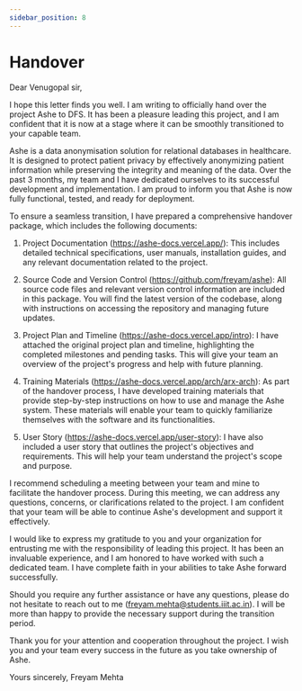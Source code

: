 ```yaml
---
sidebar_position: 8
---
```


# Handover

Dear Venugopal sir,

I hope this letter finds you well. I am writing to officially hand over the project Ashe to DFS. It has been a pleasure leading this project, and I am confident that it is now at a stage where it can be smoothly transitioned to your capable team.

Ashe is a data anonymisation solution for relational databases in healthcare. It is designed to protect patient privacy by effectively anonymizing patient information while preserving the integrity and meaning of the data. Over the past 3 months, my team and I have dedicated ourselves to its successful development and implementation. I am proud to inform you that Ashe is now fully functional, tested, and ready for deployment.

To ensure a seamless transition, I have prepared a comprehensive handover package, which includes the following documents:

1. Project Documentation (https://ashe-docs.vercel.app/): This includes detailed technical specifications, user manuals, installation guides, and any relevant documentation related to the project.

2. Source Code and Version Control (https://github.com/freyam/ashe): All source code files and relevant version control information are included in this package. You will find the latest version of the codebase, along with instructions on accessing the repository and managing future updates.

3. Project Plan and Timeline (https://ashe-docs.vercel.app/intro): I have attached the original project plan and timeline, highlighting the completed milestones and pending tasks. This will give your team an overview of the project's progress and help with future planning.

4. Training Materials (https://ashe-docs.vercel.app/arch/arx-arch): As part of the handover process, I have developed training materials that provide step-by-step instructions on how to use and manage the Ashe system. These materials will enable your team to quickly familiarize themselves with the software and its functionalities.

5. User Story (https://ashe-docs.vercel.app/user-story): I have also included a user story that outlines the project's objectives and requirements. This will help your team understand the project's scope and purpose.

I recommend scheduling a meeting between your team and mine to facilitate the handover process. During this meeting, we can address any questions, concerns, or clarifications related to the project. I am confident that your team will be able to continue Ashe's development and support it effectively.

I would like to express my gratitude to you and your organization for entrusting me with the responsibility of leading this project. It has been an invaluable experience, and I am honored to have worked with such a dedicated team. I have complete faith in your abilities to take Ashe forward successfully.

Should you require any further assistance or have any questions, please do not hesitate to reach out to me (freyam.mehta@students.iiit.ac.in). I will be more than happy to provide the necessary support during the transition period.

Thank you for your attention and cooperation throughout the project. I wish you and your team every success in the future as you take ownership of Ashe.

Yours sincerely,
Freyam Mehta
